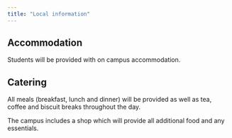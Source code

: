 ```yaml
---
title: "Local information"
---
```


## Accommodation

Students will be provided with on campus accommodation. 
<!--Each room will be en suite with access to a shared kitchen and communal space. All bed linen will be provided and washed weekly.-->



## Catering


All meals (breakfast, lunch and dinner) will be provided as well as tea, coffee and biscuit breaks throughout the day.

The campus includes a shop which will provide all additional food and any essentials.